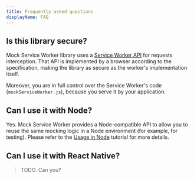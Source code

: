 ```yaml
---
title: Frequently asked questions
displayName: FAQ
---
```


## Is this library secure?

Mock Service Worker library uses a [Service Worker API][service-worker-api] for requests interception. That API is implemented by a browser according to the specification, making the library as secure as the worker's implementation itself.

Moreover, you are in full control over the Service Worker's code (`mockServiceWorker.js`), because you serve it by your application.

## Can I use it with Node?

Yes. Mock Service Worker provides a Node-compatible API to allow you to reuse the same mocking logic in a Node environment (for example, for testing). Please refer to the [Usage in Node](/docs/tutorials/usage-in-node) tutorial for more details.

[service-worker-api]: https://developer.mozilla.org/en-US/docs/Web/API/Service_Worker_API

## Can I use it with React Native?

> TODO. Can you?
